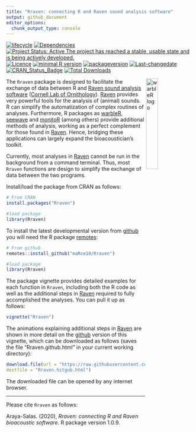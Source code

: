 ```yaml
---
title: "Rraven: connecting R and Raven sound analysis software"
output: github_document
editor_options: 
  chunk_output_type: console
---
```


<!-- README.md is generated from README.Rmd. Please edit that file -->

[![lifecycle](https://img.shields.io/badge/lifecycle-maturing-brightgreen.svg)](https://lifecycle.r-lib.org/articles/stages.html) [![Dependencies](https://tinyverse.netlify.com/badge/Rraven)](https://cran.r-project.org/package=Rraven) [![Project Status: Active  The project has reached a stable, usable state and is being actively developed.](https://www.repostatus.org/badges/latest/active.svg)](https://www.repostatus.org/#active) [![Licence](https://img.shields.io/badge/https://img.shields.io/badge/licence-GPL--2-blue.svg.svg)](https://www.gnu.org/licenses/gpl-3.0.en.html) [![minimal R version](https://img.shields.io/badge/R%3E%3D-`r strsplit(gsub("depends: R \\(|\\)", "", grep("^DEPENDS", ignore.case = TRUE, readLines(con = "./DESCRIPTION"), value = TRUE), ignore.case = TRUE), ",")[[1]][1]`-6666ff.svg)](https://cran.r-project.org/) [![packageversion](https://img.shields.io/badge/Package%20version-`r gsub("version: |version:", "", grep("^version", ignore.case = TRUE, readLines(con = "./DESCRIPTION"), value = TRUE), ignore.case = TRUE)`-orange.svg?style=flat-square)](commits/develop) [![Last-changedate](https://img.shields.io/badge/last%20change-`r gsub('-', '--', Sys.Date())`-yellowgreen.svg)](/commits/master) [![CRAN_Status_Badge](https://www.r-pkg.org/badges/version/Rraven)](https://cran.r-project.org/package=Rraven) [![Total Downloads](https://cranlogs.r-pkg.org/badges/grand-total/Rraven)](https://cranlogs.r-pkg.org/badges/grand-total/Rraven)


<img src="vignettes/Rraven_sticker.png" alt="warbleR logo" align="right" width = "25%" height="25%"/>

The `Rraven` package is designed to facilitate the exchange of data between R and  [Raven sound analysis software](https://ravensoundsoftware.com) ([Cornell Lab of Ornithology](https://www.birds.cornell.edu/home)). [Raven](https://ravensoundsoftware.com) provides very  powerful tools for the analysis of (animal) sounds. R can simplify the automatization of complex routines of analyses. Furthermore, R packages as [warbleR](https://cran.r-project.org/package=warbleR), [seewave](https://cran.r-project.org/package=seewave) and [monitoR](https://cran.r-project.org/package=monitoR) (among others) provide additional methods of analysis, working as a perfect complement for those found in [Raven](https://ravensoundsoftware.com). Hence, bridging these applications can largely expand the bioacoustician's toolkit.

Currently, most analyses in [Raven](https://ravensoundsoftware.com) cannot be run in the background from a command terminal. Thus, most `Rraven` functions are design to simplify the exchange of data between the two programs. 

Install/load the package from CRAN as follows:

```r

# From CRAN 
install.packages("Rraven")

#load package
library(Rraven)

```

To install the latest developmental version from [github](https://github.com/) you will need the R package [remotes](https://cran.r-project.org/package=devtools):

```r

# From github
remotes::install_github("maRce10/Rraven")

#load package
library(Rraven)

```

The package vignette provides detailed examples for each function in `Rraven`, including both the R code as well as the additional steps in [Raven](https://ravensoundsoftware.com) required to fully accomplished the analyses. You can pull it up as follows:

```r

vignette("Rraven")

```

The animations explaining additional steps in [Raven](https://ravensoundsoftware.com) are shown in more detail on the [github](https://github.com/maRce10/Rraven) version of this vignette, which can be downloaded as follows (saves the file "Rraven.github.html" in your current working directory):

```r

download.file(url = "https://raw.githubusercontent.com/maRce10/Rraven/master/gifs/Rraven.hitgub.html", 
destfile = "Rraven.hitgub.html")

```

The downloaded file can be opened by any internet browser.

---

Please cite `Rraven` as follows:

Araya-Salas. (2020), *Rraven: connecting R and Raven bioacoustic software*. R package version 1.0.9.
